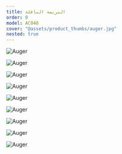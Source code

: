 ```yaml
---
title: البريمة الناقلة
order: 0
model: AC048
cover: "@assets/product_thumbs/auger.jpg"
nested: true
---
```



<ProductTabs />

<div class="flex flex-wrap gap-8 mt-8 w-full mx-auto justify-center">

![Auger](@assets/article_images/auger_conveyor/auger_02.jpg)

![Auger](@assets/article_images/auger_conveyor/auger_01.jpg)

![Auger](@assets/article_images/auger_conveyor/auger_14.jpg)

![Auger](@assets/article_images/auger_conveyor/auger_16.jpg)

![Auger](@assets/article_images/auger_conveyor/auger_17.jpg)

![Auger](@assets/article_images/auger_conveyor/auger_18.jpg)

![Auger](@assets/article_images/auger_conveyor/auger_07.jpg)

![Auger](@assets/article_images/auger_conveyor/auger_08.jpg)

![Auger](@assets/article_images/auger_conveyor/auger_09.jpg)

</div>
